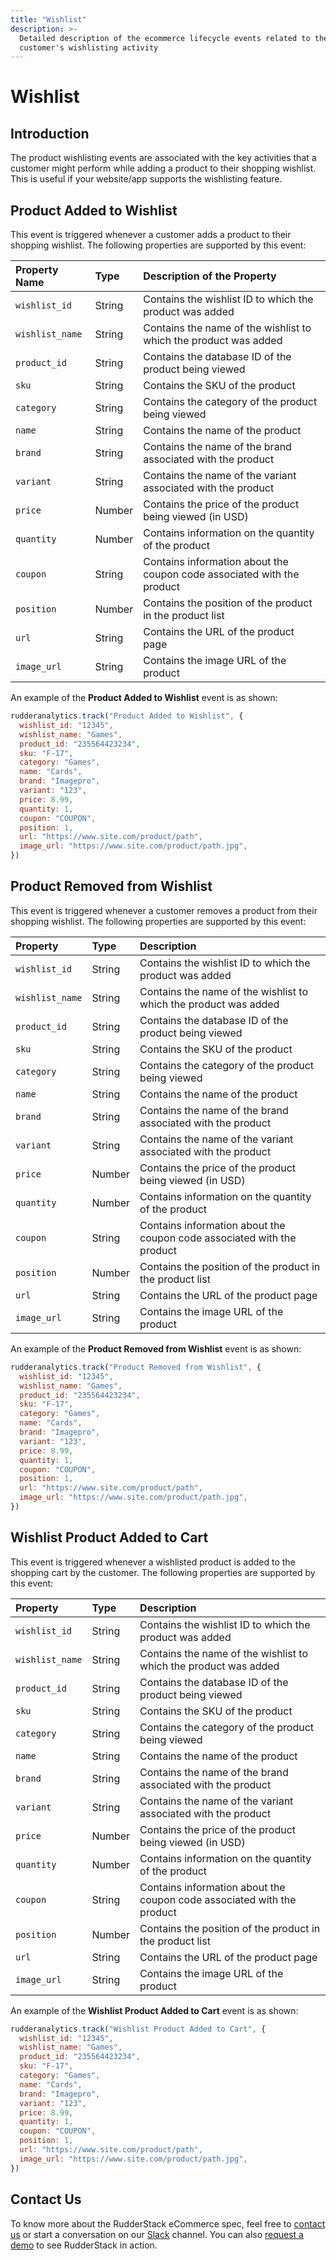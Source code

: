 ```yaml
---
title: "Wishlist"
description: >-
  Detailed description of the ecommerce lifecycle events related to the
  customer's wishlisting activity
---
```


# Wishlist

## Introduction

The product wishlisting events are associated with the key activities that a customer might perform while adding a product to their shopping wishlist. This is useful if your website/app supports the wishlisting feature.

## Product Added to Wishlist

This event is triggered whenever a customer adds a product to their shopping wishlist. The following properties are supported by this event:

| **Property Name** | **Type** | **Description of the Property**                                        |
| :---------------- | :------- | :--------------------------------------------------------------------- |
| `wishlist_id`     | String   | Contains the wishlist ID to which the product was added                |
| `wishlist_name`   | String   | Contains the name of the wishlist to which the product was added       |
| `product_id`      | String   | Contains the database ID of the product being viewed                   |
| `sku`             | String   | Contains the SKU of the product                                        |
| `category`        | String   | Contains the category of the product being viewed                      |
| `name`            | String   | Contains the name of the product                                       |
| `brand`           | String   | Contains the name of the brand associated with the product             |
| `variant`         | String   | Contains the name of the variant associated with the product           |
| `price`           | Number   | Contains the price of the product being viewed \(in USD\)              |
| `quantity`        | Number   | Contains information on the quantity of the product                    |
| `coupon`          | String   | Contains information about the coupon code associated with the product |
| `position`        | Number   | Contains the position of the product in the product list               |
| `url`             | String   | Contains the URL of the product page                                   |
| `image_url`       | String   | Contains the image URL of the product                                  |

An example of the **Product Added to Wishlist** event is as shown:

```javascript
rudderanalytics.track("Product Added to Wishlist", {
  wishlist_id: "12345",
  wishlist_name: "Games",
  product_id: "235564423234",
  sku: "F-17",
  category: "Games",
  name: "Cards",
  brand: "Imagepro",
  variant: "123",
  price: 8.99,
  quantity: 1,
  coupon: "COUPON",
  position: 1,
  url: "https://www.site.com/product/path",
  image_url: "https://www.site.com/product/path.jpg",
})
```

## Product Removed from Wishlist

This event is triggered whenever a customer removes a product from their shopping wishlist. The following properties are supported by this event:

| **Property**    | **Type** | **Description**                                                        |
| :-------------- | :------- | :--------------------------------------------------------------------- |
| `wishlist_id`   | String   | Contains the wishlist ID to which the product was added                |
| `wishlist_name` | String   | Contains the name of the wishlist to which the product was added       |
| `product_id`    | String   | Contains the database ID of the product being viewed                   |
| `sku`           | String   | Contains the SKU of the product                                        |
| `category`      | String   | Contains the category of the product being viewed                      |
| `name`          | String   | Contains the name of the product                                       |
| `brand`         | String   | Contains the name of the brand associated with the product             |
| `variant`       | String   | Contains the name of the variant associated with the product           |
| `price`         | Number   | Contains the price of the product being viewed \(in USD\)              |
| `quantity`      | Number   | Contains information on the quantity of the product                    |
| `coupon`        | String   | Contains information about the coupon code associated with the product |
| `position`      | Number   | Contains the position of the product in the product list               |
| `url`           | String   | Contains the URL of the product page                                   |
| `image_url`     | String   | Contains the image URL of the product                                  |

An example of the **Product Removed from Wishlist** event is as shown:

```javascript
rudderanalytics.track("Product Removed from Wishlist", {
  wishlist_id: "12345",
  wishlist_name: "Games",
  product_id: "235564423234",
  sku: "F-17",
  category: "Games",
  name: "Cards",
  brand: "Imagepro",
  variant: "123",
  price: 8.99,
  quantity: 1,
  coupon: "COUPON",
  position: 1,
  url: "https://www.site.com/product/path",
  image_url: "https://www.site.com/product/path.jpg",
})
```

## Wishlist Product Added to Cart

This event is triggered whenever a wishlisted product is added to the shopping cart by the customer. The following properties are supported by this event:

| **Property**    | **Type** | **Description**                                                        |
| :-------------- | :------- | :--------------------------------------------------------------------- |
| `wishlist_id`   | String   | Contains the wishlist ID to which the product was added                |
| `wishlist_name` | String   | Contains the name of the wishlist to which the product was added       |
| `product_id`    | String   | Contains the database ID of the product being viewed                   |
| `sku`           | String   | Contains the SKU of the product                                        |
| `category`      | String   | Contains the category of the product being viewed                      |
| `name`          | String   | Contains the name of the product                                       |
| `brand`         | String   | Contains the name of the brand associated with the product             |
| `variant`       | String   | Contains the name of the variant associated with the product           |
| `price`         | Number   | Contains the price of the product being viewed \(in USD\)              |
| `quantity`      | Number   | Contains information on the quantity of the product                    |
| `coupon`        | String   | Contains information about the coupon code associated with the product |
| `position`      | Number   | Contains the position of the product in the product list               |
| `url`           | String   | Contains the URL of the product page                                   |
| `image_url`     | String   | Contains the image URL of the product                                  |

An example of the **Wishlist Product Added to Cart** event is as shown:

```javascript
rudderanalytics.track("Wishlist Product Added to Cart", {
  wishlist_id: "12345",
  wishlist_name: "Games",
  product_id: "235564423234",
  sku: "F-17",
  category: "Games",
  name: "Cards",
  brand: "Imagepro",
  variant: "123",
  price: 8.99,
  quantity: 1,
  coupon: "COUPON",
  position: 1,
  url: "https://www.site.com/product/path",
  image_url: "https://www.site.com/product/path.jpg",
})
```

## Contact Us

To know more about the RudderStack eCommerce spec, feel free to [contact us](mailto:%20docs@rudderstack.com) or start a conversation on our [Slack](https://rudderstack.com/join-rudderstack-slack-community) channel. You can also [request a demo](https://rudderstack.com/request-a-demo/) to see RudderStack in action.
